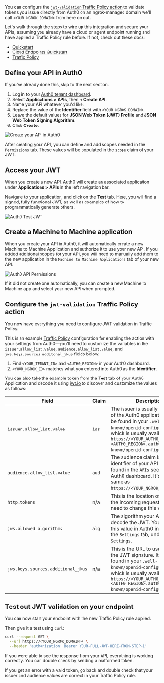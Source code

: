You can configure the
[`jwt-validation` Traffic Policy
action](/traffic-policy/actions/jwt-validation/) to validate tokens you
issue directly from Auth0 on an ngrok-managed domain we'll call
`<YOUR_NGROK_DOMAIN>` from here on out.

Let's walk through the steps to wire up this integration and secure your APIs,
assuming you already have a cloud or agent endpoint running and have applied a
Traffic Policy rule before. If not, check out these docs:

- [Quickstart](/getting-started/)
- [Cloud Endpoints
  Quickstart](/getting-started/cloud-endpoints-quickstart/)
- [Traffic Policy](/traffic-policy/)

## Define your API in Auth0

If you've already done this, skip to the next section.

1. Log in to your [Auth0 tenant dashboard](https://manage.auth0.com/dashboard).
2. Select **Applications > APIs**, then **+ Create API**.
3. Name your API whatever you'd like.
4. Replace the value of the **Identifier** field with `<YOUR_NGROK_DOMAIN>`.
5. Leave the default values for **JSON Web Token (JWT) Profile** and **JSON Web Token Signing Algorithm**.
6. Click **Create**.

![Create your API in Auth0](./img/jwt-create-new-api.png)

After creating your API, you can define and add scopes needed in the
`Permissions` tab. These values will be populated in the `scope` claim of your
JWT.

## Access your JWT

When you create a new API, Auth0 will create an associated application under
**Applications > APIs** in the left navigation bar.

Navigate to your application, and click on the **Test** tab. Here, you will
find a signed, fully functional JWT, as well as examples of how to programmatically
generate others.

![Auth0 Test JWT](./img/auth0-test.png)

## Create a Machine to Machine application

When you create your API in Auth0, it will automatically create a new Machine to
Machine Application and authorize it to use your new API. If you added
additional scopes for your API, you will need to manually add them to the new
application in the `Machine to Machine Applications` tab of your new API.

![Auth0 API Permissions](./img/jwt-machine-to-machine.png)

If it did not create one automatically, you can create a new Machine to Machine
app and select your new API when prompted.

## Configure the `jwt-validation` Traffic Policy action

You now have everything you need to configure JWT validation in Traffic Policy.

This is an example [Traffic Policy](/traffic-policy/) configuration
for enabling the action with your settings from Auth0—you'll need to customize the
variables in the `issuer.allow_list.value`, `audience.allow_list.value`, and
`jws.keys.sources.additonal_jkus` fields below.

1. Find `<YOUR_TENANT_ID>` and `<AUTH0_REGION>` in your Auth0 dashboard.
2. `<YOUR_NGROK_ID>` matches what you entered into Auth0 as the **Identifier**.

<ExampleTrafficPolicy />

You can also take the example token from the **Test** tab of your Auth0
Application and decode it using
[jwt.io](https://jwt.io) to discover and customize the values as follows:

| Field                              | Claim | Description                                                                                                                                                                                                                                            |
| ---------------------------------- | ----- | ------------------------------------------------------------------------------------------------------------------------------------------------------------------------------------------------------------------------------------------------------ |
| `issuer.allow_list.value`          | `iss` | The issuer is usually the full URL of the Auth0 application. It can be found in your `.well-known/openid-configuration` URL, which is usually available at `https://<YOUR_AUTH0_TENANT_ID>.<AUTH0_REGION>.auth0.com/.well-known/openid-configuration`. |
| `audience.allow_list.value`        | `aud` | The audience claim is the identifier of your API and can be found in the `APIs` section of your Auth0 dashboard. It's usually the same as `https://<YOUR_NGROK_DOMAIN>`.                                                                               |
| `http.tokens`                      | n/a   | This is the location of the token in the incoming request. You do not need to change this value.                                                                                                                                                       |
| `jws.allowed_algorithms`           | `alg` | The algorithm your API uses to decode the JWT. You can find this value in Auth0 in your API, on the `Settings` tab, under `Token Settings`.                                                                                                            |
| `jws.keys.sources.additional_jkus` | n/a   | This is the URL to use to verify the JWT signature. It can be found in your `.well-known/openid-configuration` URL, which is usually available at `https://<YOUR_AUTH0_TENANT_ID>.<AUTH0_REGION>.auth0.com/.well-known/openid-configuration`.          |

## Test out JWT validation on your endpoint

You can now start your endpoint with the new Traffic Policy rule applied.

Then give it a test using `curl`:

```bash
curl --request GET \
  --url https://<YOUR_NGROK_DOMAIN>/ \
  --header 'authorization: Bearer YOUR-FULL-JWT-HERE-FROM-STEP-1'
```

If you were able to see the response from your API, everything is working
correctly. You can double check by sending a malformed token.

If you get an error with a valid token, go back and double check that your
issuer and audience values are correct in your Traffic Policy rule.
